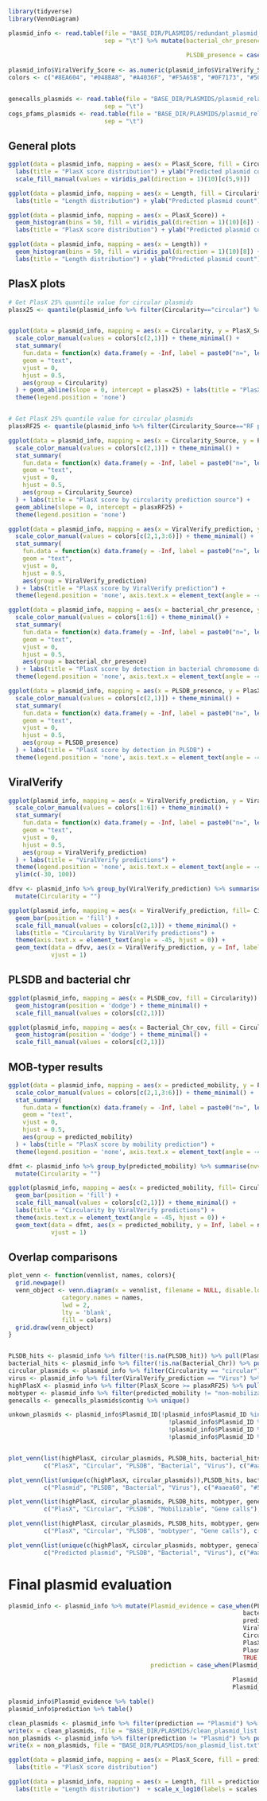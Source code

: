 ```r
library(tidyverse)
library(VennDiagram)
```


```r
plasmid_info <- read.table(file = "BASE_DIR/PLASMIDS/redundant_plasmid_final_info.txt", header = T,
                           sep = "\t") %>% mutate(bacterial_chr_presence = case_when(is.na(Bacterial_Chr) ~ FALSE, 
                                                                                     TRUE ~ TRUE),
                                                  PLSDB_presence = case_when(is.na(PLSDB_hit) ~ FALSE, 
                                                                                     TRUE ~ TRUE))
plasmid_info$ViralVerify_Score <- as.numeric(plasmid_info$ViralVerify_Score)
colors <- c("#8EA604", "#048BA8", "#A4036F", "#F5A65B", "#0F7173", "#503D42")


genecalls_plasmids <- read.table(file = "BASE_DIR/PLASMIDS/plasmid_related_gene_calls.txt", header = T,
                           sep = "\t")
cogs_pfams_plasmids <- read.table(file = "BASE_DIR/PLASMIDS/plasmid_related_cogs_and_pfams.txt", header = T,
                           sep = "\t")
```



## General plots
```r
ggplot(data = plasmid_info, mapping = aes(x = PlasX_Score, fill = Circularity)) + geom_histogram(bins = 50) + theme_minimal() + 
  labs(title = "PlasX score distribution") + ylab("Predicted plasmid count") + 
  scale_fill_manual(values = viridis_pal(direction = 1)(10)[c(5,9)])

ggplot(data = plasmid_info, mapping = aes(x = Length, fill = Circularity)) + geom_histogram(bins = 50) + theme_minimal() + 
  labs(title = "Length distribution") + ylab("Predicted plasmid count") + scale_x_log10(labels = scales::comma)

ggplot(data = plasmid_info, mapping = aes(x = PlasX_Score)) + 
  geom_histogram(bins = 50, fill = viridis_pal(direction = 1)(10)[6]) + theme_minimal() +
  labs(title = "PlasX score distribution") + ylab("Predicted plasmid count") 

ggplot(data = plasmid_info, mapping = aes(x = Length)) + 
  geom_histogram(bins = 50, fill = viridis_pal(direction = 1)(10)[8]) + theme_minimal() +
  labs(title = "Length distribution") + ylab("Predicted plasmid count") +  scale_x_log10(labels = scales::comma)

```

## PlasX plots

```r
# Get PlasX 25% quantile value for circular plasmids
plasx25 <- quantile(plasmid_info %>% filter(Circularity=="circular") %>% pull(PlasX_Score))["25%"]


ggplot(data = plasmid_info, mapping = aes(x = Circularity, y = PlasX_Score, colour = Circularity)) + geom_boxplot() + 
  scale_color_manual(values = colors[c(2,1)]) + theme_minimal() +
  stat_summary(
    fun.data = function(x) data.frame(y = -Inf, label = paste0("n=", length(x))),
    geom = "text",
    vjust = 0,
    hjust = 0.5,
    aes(group = Circularity)
  ) + geom_abline(slope = 0, intercept = plasx25) + labs(title = "PlasX score by circularity") + 
  theme(legend.position = 'none')


# Get PlasX 25% quantile value for circular plasmids
plasxRF25 <- quantile(plasmid_info %>% filter(Circularity_Source=="RF pairs") %>% pull(PlasX_Score))["25%"]

ggplot(data = plasmid_info, mapping = aes(x = Circularity_Source, y = PlasX_Score, colour = Circularity)) + geom_boxplot() + 
  scale_color_manual(values = colors[c(2,1)]) + theme_minimal() +
  stat_summary(
    fun.data = function(x) data.frame(y = -Inf, label = paste0("n=", length(x))),
    geom = "text",
    vjust = 0,
    hjust = 0.5,
    aes(group = Circularity_Source)
  ) + labs(title = "PlasX score by circularity prediction source") + 
  geom_abline(slope = 0, intercept = plasxRF25) +
  theme(legend.position = 'none') 

ggplot(data = plasmid_info, mapping = aes(x = ViralVerify_prediction, y = PlasX_Score, colour = ViralVerify_prediction)) + geom_boxplot() + 
  scale_color_manual(values = colors[c(2,1,3:6)]) + theme_minimal() +
  stat_summary(
    fun.data = function(x) data.frame(y = -Inf, label = paste0("n=", length(x))),
    geom = "text",
    vjust = 0,
    hjust = 0.5,
    aes(group = ViralVerify_prediction)
  ) + labs(title = "PlasX score by ViralVerify prediction") + 
  theme(legend.position = 'none', axis.text.x = element_text(angle = -45, hjust = 0))

ggplot(data = plasmid_info, mapping = aes(x = bacterial_chr_presence, y = PlasX_Score, colour = bacterial_chr_presence)) + geom_boxplot() + 
  scale_color_manual(values = colors[1:6]) + theme_minimal() +
  stat_summary(
    fun.data = function(x) data.frame(y = -Inf, label = paste0("n=", length(x))),
    geom = "text",
    vjust = 0,
    hjust = 0.5,
    aes(group = bacterial_chr_presence)
  ) + labs(title = "PlasX score by detection in bacterial chromosome database") + 
  theme(legend.position = 'none', axis.text.x = element_text(angle = -45, hjust = 0))

ggplot(data = plasmid_info, mapping = aes(x = PLSDB_presence, y = PlasX_Score, colour = PLSDB_presence)) + geom_boxplot() + 
  scale_color_manual(values = colors[c(2,1)]) + theme_minimal() +
  stat_summary(
    fun.data = function(x) data.frame(y = -Inf, label = paste0("n=", length(x))),
    geom = "text",
    vjust = 0,
    hjust = 0.5,
    aes(group = PLSDB_presence)
  ) + labs(title = "PlasX score by detection in PLSDB") + 
  theme(legend.position = 'none', axis.text.x = element_text(angle = -45, hjust = 0))
```

## ViralVerify

```r
ggplot(plasmid_info, mapping = aes(x = ViralVerify_prediction, y = ViralVerify_Score, colour = ViralVerify_prediction)) + geom_boxplot() + 
  scale_color_manual(values = colors[1:6]) + theme_minimal() +
  stat_summary(
    fun.data = function(x) data.frame(y = -Inf, label = paste0("n=", length(x))),
    geom = "text",
    vjust = 0,
    hjust = 0.5,
    aes(group = ViralVerify_prediction)
  ) + labs(title = "ViralVerify predictions") + 
  theme(legend.position = 'none', axis.text.x = element_text(angle = -45, hjust = 0)) +
  ylim(c(-30, 100))

dfvv <- plasmid_info %>% group_by(ViralVerify_prediction) %>% summarise(nvv = n()) %>% 
  mutate(Circularity = "")

ggplot(plasmid_info, mapping = aes(x = ViralVerify_prediction, fill= Circularity)) + 
  geom_bar(position = 'fill') + 
  scale_fill_manual(values = colors[c(2,1)]) + theme_minimal() +
  labs(title = "Circularity by ViralVerify predictions") + 
  theme(axis.text.x = element_text(angle = -45, hjust = 0)) +
  geom_text(data = dfvv, aes(x = ViralVerify_prediction, y = Inf, label = nvv), 
            vjust = 1)

```
## PLSDB and bacterial chr

```r
ggplot(plasmid_info, mapping = aes(x = PLSDB_cov, fill = Circularity)) +
  geom_histogram(position = 'dodge') + theme_minimal() +
  scale_fill_manual(values = colors[c(2,1)])

ggplot(plasmid_info, mapping = aes(x = Bacterial_Chr_cov, fill = Circularity)) +
  geom_histogram(position = 'dodge') + theme_minimal() +
  scale_fill_manual(values = colors[c(2,1)])
```

## MOB-typer results 

```r
ggplot(data = plasmid_info, mapping = aes(x = predicted_mobility, y = PlasX_Score, colour = predicted_mobility)) + geom_boxplot() + 
  scale_color_manual(values = colors[c(2,1,3:6)]) + theme_minimal() +
  stat_summary(
    fun.data = function(x) data.frame(y = -Inf, label = paste0("n=", length(x))),
    geom = "text",
    vjust = 0,
    hjust = 0.5,
    aes(group = predicted_mobility)
  ) + labs(title = "PlasX score by mobility prediction") + 
  theme(legend.position = 'none', axis.text.x = element_text(angle = -45, hjust = 0))

dfmt <- plasmid_info %>% group_by(predicted_mobility) %>% summarise(nvv = n()) %>% 
  mutate(Circularity = "")

ggplot(plasmid_info, mapping = aes(x = predicted_mobility, fill= Circularity)) + 
  geom_bar(position = 'fill') + 
  scale_fill_manual(values = colors[c(2,1)]) + theme_minimal() +
  labs(title = "Circularity by ViralVerify predictions") + 
  theme(axis.text.x = element_text(angle = -45, hjust = 0)) +
  geom_text(data = dfmt, aes(x = predicted_mobility, y = Inf, label = nvv), 
            vjust = 1)
```



## Overlap comparisons

```r
plot_venn <- function(vennlist, names, colors){
  grid.newpage()
  venn_object <- venn.diagram(x = vennlist, filename = NULL, disable.logging = T, 
               category.names = names,
               lwd = 2,
               lty = 'blank',
               fill = colors)
  grid.draw(venn_object)
}


PLSDB_hits <- plasmid_info %>% filter(!is.na(PLSDB_hit)) %>% pull(Plasmid_ID)
bacterial_hits <- plasmid_info %>% filter(!is.na(Bacterial_Chr)) %>% pull(Plasmid_ID)
circular_plasmids <- plasmid_info %>% filter(Circularity == "circular") %>% pull(Plasmid_ID)
virus <- plasmid_info %>% filter(ViralVerify_prediction == "Virus") %>% pull(Plasmid_ID)
highPlasX <- plasmid_info %>% filter(PlasX_Score >= plasxRF25) %>% pull(Plasmid_ID)
mobtyper <- plasmid_info %>% filter(predicted_mobility != "non-mobilizable") %>% pull(Plasmid_ID)
genecalls <- genecalls_plasmids$contig %>% unique()

unkown_plasmids <- plasmid_info$Plasmid_ID[!plasmid_info$Plasmid_ID %in% PLSDB_hits & !plasmid_info$Plasmid_ID %in% bacterial_hits &
                                             !plasmid_info$Plasmid_ID %in% circular_plasmids & !plasmid_info$Plasmid_ID %in% virus &
                                             !plasmid_info$Plasmid_ID %in% highPlasX & !plasmid_info$Plasmid_ID %in% mobtyper &
                                             !plasmid_info$Plasmid_ID %in% genecalls]


plot_venn(list(highPlasX, circular_plasmids, PLSDB_hits, bacterial_hits, virus),
          c("PlasX", "Circular", "PLSDB", "Bacterial", "Virus"), c("#aaea60", "#77ecd3", "#5af18c", "#e47347", "#bd71f8"))

plot_venn(list(unique(c(highPlasX, circular_plasmids)),PLSDB_hits, bacterial_hits, virus),
          c("Plasmid", "PLSDB", "Bacterial", "Virus"), c("#aaea60", "#5af18c", "#e47347", "#bd71f8"))

plot_venn(list(highPlasX, circular_plasmids, PLSDB_hits, mobtyper, genecalls),
          c("PlasX", "Circular", "PLSDB", "Mobilizable", "Gene calls"), c("#aaea60", "#5af18c", "#e47347", "#bd71f8", "#77ecd3"))

plot_venn(list(highPlasX, circular_plasmids, PLSDB_hits, mobtyper, genecalls),
          c("PlasX", "Circular", "PLSDB", "mobtyper", "Gene calls"), c(c("#aaea60", "#77ecd3", "#5af18c", "limegreen", "#bd71f8")))

plot_venn(list(unique(c(highPlasX, circular_plasmids, mobtyper, genecalls)),PLSDB_hits, bacterial_hits, virus),
          c("Predicted plasmid", "PLSDB", "Bacterial", "Virus"), c("#aaea60", "#5af18c", "#e47347", "#bd71f8"))
```

# Final plasmid evaluation 

```r
plasmid_info <- plasmid_info %>% mutate(Plasmid_evidence = case_when(PLSDB_presence == TRUE ~ "PLSDB",
                                                                  bacterial_chr_presence == TRUE ~ "chromosome",
                                                                  predicted_mobility != "non-mobilizable" ~ "mob-suite",
                                                                  ViralVerify_prediction == "Virus" ~ "virus", 
                                                                  Circularity == "circular" ~ "circular",
                                                                  PlasX_Score >= plasxRF25 ~ "High_PlasX",
                                                                  Plasmid_ID %in% genecalls_plasmids$contig ~ "gene_calls",
                                                                  TRUE ~ "unknown"), 
                                        prediction = case_when(Plasmid_evidence %in% c("PLSDB", "mob-suite","circular", 
                                                                                       "High_PlasX", "gene_calls") ~ "Plasmid",
                                                               Plasmid_evidence %in% c("virus", "chromosome") ~ "Non-plasmid",
                                                               Plasmid_evidence == "unknown" ~ "unknown"))

plasmid_info$Plasmid_evidence %>% table()
plasmid_info$prediction %>% table()

clean_plasmids <- plasmid_info %>% filter(prediction == "Plasmid") %>% pull(Plasmid_ID)
write(x = clean_plasmids, file = "BASE_DIR/PLASMIDS/clean_plasmid_list.txt", ncolumns = 1)
non_plasmids <- plasmid_info %>% filter(prediction != "Plasmid") %>% pull(Plasmid_ID)
write(x = non_plasmids, file = "BASE_DIR/PLASMIDS/non_plasmid_list.txt", ncolumns = 1)

ggplot(data = plasmid_info, mapping = aes(x = PlasX_Score, fill = prediction)) + geom_density(alpha = 0.5)  + theme_minimal() + 
  labs(title = "PlasX score distribution") 

ggplot(data = plasmid_info, mapping = aes(x = Length, fill = prediction)) + geom_density(alpha = 0.5)  + theme_minimal() + 
  labs(title = "Length distribution")  + scale_x_log10(labels = scales::comma)

```

